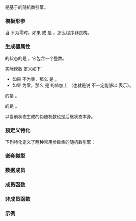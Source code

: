 {{cpp/title|linear_congruential_engine}}
{{cpp/numeric/random/linear_congruential_engine/navbar}}
{{dcl begin}}
{{dcl header|random}}
{{dcl|since=c++11|
template&lt;
    class UIntType,
    UIntType a,
    UIntType c,
    UIntType m
&gt; class linear_congruential_engine;
}}
{{dcl end}}

{{tt|linear_congruential_engine}} 是基于{{enwiki|Linear congruential generator|线性同余生成器}}的随机数引擎。

===模板形参===
{{par begin}}
{{cpp/numeric/random/param_list|UIntType}}
{{par|a|乘数项}}
{{par|c|增量项}}
{{par|m|模项}}
{{par end}}

当 {{c|m}} 不为零时，如果 {{c|1=a &gt;= m}} 或 {{c|1=c &gt;= m}} 是 {{c|true}}，那么程序非良构。

===生成器属性===
{{tt|linear_congruential_engine}} 的状态的{{rlp|/#随机数引擎|大小}}是 {{c|1}}，它包含一个整数。

实际模数 {{mathjax-or|\(\scriptsize m_0\)|m{{su|b=0}}}} 定义如下：
* 如果 {{c|m}} 不为零，那么 {{mathjax-or|\(\scriptsize m_0\)|m{{su|b=0}}}} 是 {{c|m}}。
* 如果 {{c|m}} 为零，那么 {{mathjax-or|\(\scriptsize m_0\)|m{{su|b=0}}}} 是 {{c|std::numeric_limits&lt;result_type&gt;::max()}} 的值加上 {{c|1}}（也就是说 {{mathjax-or|\(\scriptsize m_0\)|m{{su|b=0}}}} 不一定能够以 {{tt|result_type}} 表示）。

{{tt|linear_congruential_engine}} 的{{rlp|/#随机数引擎|变换算法}}是 {{mathjax-or|1=\(\scriptsize TA(x_i) = (a \cdot x_i + c)\mod m_0\)|2=TA(x{{su|b=i}}) = (a·x{{su|b=i}}+c) mod m{{su|b=0}}}}。

{{tt|linear_congruential_engine}} 的{{rlp|/#随机数引擎|生成算法}}是 {{mathjax-or|1=\(\scriptsize GA(x_i) = (a \cdot x_i + c)\mod m_0\)|2=GA(x{{su|b=i}}) = (a·x{{su|b=i}}+c) mod m{{su|b=0}}}}。

以当前状态生成的伪随机数也是后继状态本身。

===预定义特化===
下列特化定义了两种常用参数集的随机数引擎：
{{dsc begin}}
{{dsc header|random}}
{{dsc hitem|类型|定义}}
{{dsc inc|cpp/numeric/random/dsc minstd_rand0}}
{{dsc inc|cpp/numeric/random/dsc minstd_rand}}
{{dsc end}}

===嵌套类型===
{{dsc begin}}
{{dsc hitem|类型|定义}}
{{dsc|{{tt|result_type}}|{{tt|UIntType}}}}
{{dsc end}}

===数据成员===
{{dsc begin}}
{{dsc mem sconst|nolink=true|{{dsc small|constexpr UIntType}} multiplier|{{c|a}}}}
{{dsc mem sconst|nolink=true|{{dsc small|constexpr UIntType}} increment|{{c|c}}}}
{{dsc mem sconst|nolink=true|{{dsc small|constexpr UIntType}} modulus|{{c|m}}}}
{{dsc mem sconst|nolink=true|{{dsc small|constexpr UIntType}} default_seed|{{c|1u}}}}
{{dsc end}}

===成员函数===
{{dsc begin}}
{{dsc h2|构造与播种}}
{{dsc inc|cpp/numeric/random/engine/dsc constructor|linear_congruential_engine}}
{{dsc inc|cpp/numeric/random/engine/dsc seed|linear_congruential_engine}}

{{dsc h2|生成}}
{{dsc inc|cpp/numeric/random/engine/dsc operator()|linear_congruential_engine}}
{{dsc inc|cpp/numeric/random/engine/dsc discard|linear_congruential_engine}}

{{dsc h2|特征}}
{{dsc inc|cpp/numeric/random/engine/dsc min|linear_congruential_engine}}
{{dsc inc|cpp/numeric/random/engine/dsc max|linear_congruential_engine}}
{{dsc end}}

===非成员函数===
{{dsc begin}}
{{dsc inc|cpp/numeric/random/engine/dsc operator cmp|linear_congruential_engine}}
{{dsc inc|cpp/numeric/random/engine/dsc operator ltltgtgt|linear_congruential_engine}}
{{dsc end}}

===示例===
{{example}}

{{langlinks|de|en|es|fr|it|ja|pt|ru}}